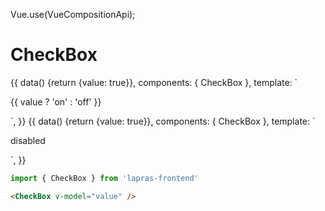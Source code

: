 Vue.use(VueCompositionApi);


<Meta title="CheckBox" component={CheckBox} />

# CheckBox

<Preview>
  <Story name="default">
    {{
      data() {return {value: true}},
      components: { CheckBox },
      template: `
        <div>
          <CheckBox v-model="value" class="additional" />
          <p>{{ value ? 'on' : 'off' }}</p>
        </div>
      `,
    }}
  </Story>
  <Story name="disabled">
    {{
      data() {return {value: true}},
      components: { CheckBox },
      template: `
        <div>
          <CheckBox v-model="value" disabled />
          <p>disabled</p>
        </div>
      `,
    }}
  </Story>
</Preview>

```typescript
import { CheckBox } from 'lapras-frontend'
```

```html
<CheckBox v-model="value" />
```

<Props of={CheckBox} />
